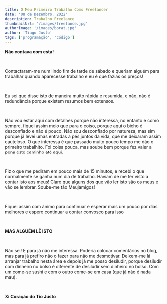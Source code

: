 ```yaml
---
title: O Meu Primeiro Trabalho Como Freelancer
date: '08 de Dezembro. 2022'
description: Trabalho Freelance
thumbnailUrl: '/images/freelance.jpg'
authorImage: '/images/borat.jpg'
author: 'Tiago Justo'
tags: ['programação', 'código']
---
```


<div>
   <p><strong>Não contava com esta!</strong></p> 
</div>
<br />
<div>
    <p>Contactaram-me num lindo fim de tarde de sábado e queriam alguém para trabalhar quando aparecesse trabalho e eu é que 
    fazias os preços!</p>
    <br />
    <p>Eu sei que disse isto de maneira muito rápida e resumida, e não, não é redundância porque existem resumos bem extensos.</p>
    <br />
    <p>Não vou estar aqui com detalhes porque não interessa, no entanto e como sempre, fiquei assim meio que para o coiso, porque
    aqui o bicho é desconfiado e não é pouco. Não sou desconfiado por natureza, mas sim porque já levei umas entradas a pés juntos
    da vida, que me deixaram assim cauteloso. O que interessa é que passado muito pouco tempo me dão o primeiro trabalhito.
    Foi coisa pouca, mas soube bem porque fez valer a pena este caminho até aqui.</p>
    <br />
    <p>Fiz o que me pediram em pouco mais de 15 minutos, e recebi o que normalmente se ganha num dia de trabalho. Haviam de me ter
    visto a contar isto aos meus! Claro que alguns dos que vão ler isto são os meus e vão se lembrar. Soube-me tão Meujamigos!</p>
    <br />
    <p>Fiquei assim com ânimo para continuar e esperar mais um pouco por dias melhores e espero continuar a contar convosco para isso</p>
    <br />
    <p><strong>MAS ALGUÉM LÊ ISTO</strong></p>
    <br />
    <p>Não sei! E para já não me interessa. Poderia colocar comentários no blog, mas para já prefiro não o fazer para não me desmotivar.
    Deixem-me lá arranjar trabalho nesta área e depois já me posso desiludir, porque desiludir com dinheiro no bolso é diferente de
    desiludir sem dinheiro no bolso. Com um come-se sushi e com o outro come-se em casa (que já não é nada mau).</p>
    <br />
    <p><strong>Xi Coração do Tio Justo</strong></p>
    


    
</div>



